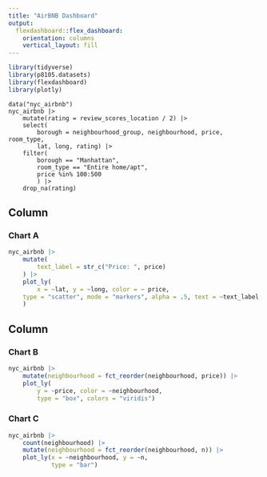 ```yaml
---
title: "AirBNB Dashboard"
output: 
  flexdashboard::flex_dashboard:
    orientation: columns
    vertical_layout: fill
---
```


```r
library(tidyverse)
library(p8105.datasets)
library(flexdashboard)
library(plotly)
```

```rm
data("nyc_airbnb")
nyc_airbnb |> 
    mutate(rating = review_scores_location / 2) |> 
    select(
        borough = neighbourhood_group, neighbourhood, price, room_type,
        lat, long, rating) |> 
    filter(
        borough == "Manhattan",
        room_type == "Entire home/apt",
        price %in% 100:500
        ) |> 
    drop_na(rating)
```



Column {data-width=650}
-----------------------------------------------------------------------

### Chart A

```r
nyc_airbnb |>
    mutate(
        text_label = str_c("Price: ", price)
    ) |> 
    plot_ly(
        x = ~lat, y = ~long, color = ~ price,
    type = "scatter", mode = "markers", alpha = .5, text = ~text_label
    )
```

Column {data-width=350}
-----------------------------------------------------------------------

### Chart B

```r
nyc_airbnb |>
    mutate(neighbourhood = fct_reorder(neighbourhood, price)) |> 
    plot_ly(
        y = ~price, color = ~neighbourhood,
        type = "box", colors = "viridis")
```

### Chart C

```r
nyc_airbnb |> 
    count(neighbourhood) |>
    mutate(neighbourhood = fct_reorder(neighbourhood, n)) |> 
    plot_ly(x = ~neighbourhood, y = ~n,
            type = "bar")
```

